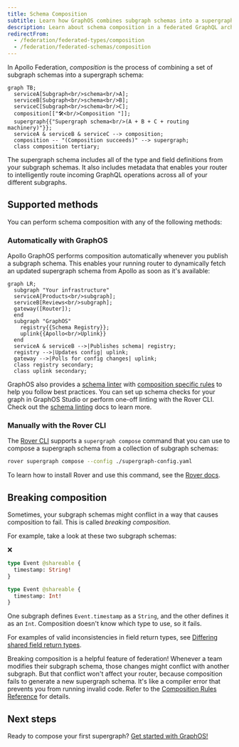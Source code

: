 ```yaml
---
title: Schema Composition
subtitle: Learn how GraphOS combines subgraph schemas into a supergraph schema
description: Learn about schema composition in a federated GraphQL architecture. Explore strategies for handling conflicting types and directives.
redirectFrom:
  - /federation/federated-types/composition
  - /federation/federated-schemas/composition
---
```


In Apollo Federation, _composition_ is the process of combining a set of subgraph schemas into a supergraph schema:

```mermaid
graph TB;
  serviceA[Subgraph<br/>schema<br/>A];
  serviceB[Subgraph<br/>schema<br/>B];
  serviceC[Subgraph<br/>schema<br/>C];
  composition[["🛠<br/>Composition "]];
  supergraph{{"Supergraph schema<br/>(A + B + C + routing machinery)"}};
  serviceA & serviceB & serviceC --> composition;
  composition -- "(Composition succeeds)" --> supergraph;
  class composition tertiary;
```

The supergraph schema includes all of the type and field definitions from your subgraph schemas. It also includes metadata that enables your router to intelligently route incoming GraphQL operations across all of your different subgraphs.

## Supported methods

You can perform schema composition with any of the following methods:

### Automatically with GraphOS

Apollo GraphOS performs composition automatically whenever you publish a subgraph schema.
This enables your running router to dynamically fetch an updated supergraph schema from Apollo as soon as it's available:

```mermaid
graph LR;
  subgraph "Your infrastructure"
  serviceA[Products<br/>subgraph];
  serviceB[Reviews<br/>subgraph];
  gateway([Router]);
  end
  subgraph "GraphOS"
    registry{{Schema Registry}};
    uplink{{Apollo<br/>Uplink}}
  end
  serviceA & serviceB -->|Publishes schema| registry;
  registry -->|Updates config| uplink;
  gateway -->|Polls for config changes| uplink;
  class registry secondary;
  class uplink secondary;
```

<Note>

GraphOS also provides a [schema linter](/graphos/platform/schema-management/linting) with [composition specific rules](/graphos/platform/schema-management/linting/rules#composition-rules) to help you follow best practices. You can set up schema checks for your graph in GraphOS Studio or perform one-off linting with the Rover CLI. Check out the [schema linting](/graphos/platform/schema-management/linting) docs to learn more.

</Note>

### Manually with the Rover CLI

The [Rover CLI](https://www.apollographql.com/docs/rover/) supports a `supergraph compose` command that you can use to compose a supergraph schema from a collection of subgraph schemas:

```bash showLineNumbers=false
rover supergraph compose --config ./supergraph-config.yaml
```

To learn how to install Rover and use this command, see the [Rover docs](/rover/).

## Breaking composition

Sometimes, your subgraph schemas might conflict in a way that causes composition to fail. This is called _breaking composition_.

For example, take a look at these two subgraph schemas:

<p style="margin-bottom: 0">❌</p>
<CodeColumns>

```graphql {2} title="Subgraph A"
type Event @shareable {
  timestamp: String!
}
```

```graphql {2} title="Subgraph B"
type Event @shareable {
  timestamp: Int!
}
```

</CodeColumns>

One subgraph defines `Event.timestamp` as a `String`, and the other defines it as an `Int`. Composition doesn't know which type to use, so it fails.

<Note>

For examples of valid inconsistencies in field return types, see [Differing shared field return types](/graphos/schema-design/federated-schemas/sharing-types/#return-types).

</Note>

Breaking composition is a helpful feature of federation! Whenever a team modifies their subgraph schema, those changes might conflict with another subgraph. But that conflict won't affect your router, because composition fails to generate a new supergraph schema. It's like a compiler error that prevents you from running invalid code. Refer to the [Composition Rules Reference](/graphos/reference/federation/composition-rules) for details.

## Next steps

Ready to compose your first supergraph? [Get started with GraphOS!](/graphos/get-started/guides/quickstart)
